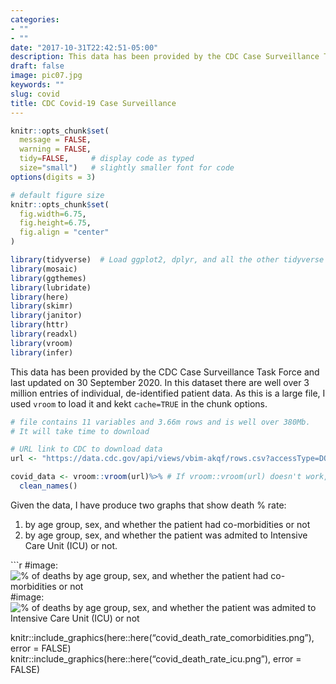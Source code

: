 ```yaml
---
categories:
- ""
- ""
date: "2017-10-31T22:42:51-05:00"
description: This data has been provided by the CDC Case Surveillance Task Force and last updated on 30 September 2020
draft: false
image: pic07.jpg
keywords: ""
slug: covid
title: CDC Covid-19 Case Surveillance
---
```


```r
knitr::opts_chunk$set(
  message = FALSE, 
  warning = FALSE, 
  tidy=FALSE,     # display code as typed
  size="small")   # slightly smaller font for code
options(digits = 3)

# default figure size
knitr::opts_chunk$set(
  fig.width=6.75, 
  fig.height=6.75,
  fig.align = "center"
)
```


```r
library(tidyverse)  # Load ggplot2, dplyr, and all the other tidyverse packages
library(mosaic)
library(ggthemes)
library(lubridate)
library(here)
library(skimr)
library(janitor)
library(httr)
library(readxl)
library(vroom)
library(infer)
```

This data has been provided by the CDC Case Surveillance Task Force and last updated on 30 September 2020. In this dataset there are well over 3 million entries of individual, de-identified patient data. As this is a large file, I used `vroom` to load it and kekt `cache=TRUE` in the chunk options.

```r
# file contains 11 variables and 3.66m rows and is well over 380Mb. 
# It will take time to download

# URL link to CDC to download data
url <- "https://data.cdc.gov/api/views/vbim-akqf/rows.csv?accessType=DOWNLOAD"

covid_data <- vroom::vroom(url)%>% # If vroom::vroom(url) doesn't work, use read_csv(url)
  clean_names()


```

Given the data, I have produce two graphs that show death % rate:

1. by age group, sex, and whether the patient had co-morbidities or not
2. by age group, sex, and whether the patient was admited to Intensive Care Unit (ICU) or not.


```r
#image: ![% of deaths by age group, sex, and whether the patient had co-morbidities or not](data/covid_death_rate_comorbidities.png) 
#image: ![% of deaths by age group, sex, and whether the patient was admited to Intensive Care Unit (ICU) or not](data/covid_death_rate_icu.png) 

knitr::include_graphics(here::here("covid_death_rate_comorbidities.png"), error = FALSE)
knitr::include_graphics(here::here("covid_death_rate_icu.png"), error = FALSE)